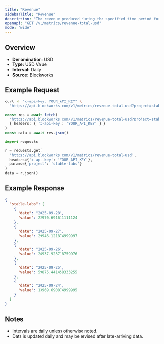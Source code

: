 ```yaml
---
title: "Revenue"
sidebarTitle: "Revenue"
description: "The revenue produced during the specified time period for given project."
openapi: "GET /v1/metrics/revenue-total-usd"
mode: "wide"
---
```


## Overview

- **Denomination:** USD
- **Type:** USD Value
- **Interval:** Daily
- **Source:** Blockworks

## Example Request

<CodeGroup>

```bash cURL
curl -H "x-api-key: YOUR_API_KEY" \
  "https://api.blockworks.com/v1/metrics/revenue-total-usd?project=stable-labs"
```

```typescript TypeScript
const res = await fetch(
  'https://api.blockworks.com/v1/metrics/revenue-total-usd?project=stable-labs',
  { headers: { 'x-api-key': 'YOUR_API_KEY' } }
)
const data = await res.json()
```

```python Python
import requests

r = requests.get(
  'https://api.blockworks.com/v1/metrics/revenue-total-usd',
  headers={'x-api-key': 'YOUR_API_KEY'},
  params={'project': 'stable-labs'}
)
data = r.json()
```

</CodeGroup>

## Example Response

```json
{
  "stable-labs": [
    {
      "date": "2025-09-28",
      "value": 22970.691611111124
    },
    {
      "date": "2025-09-27",
      "value": 29946.121874999997
    },
    {
      "date": "2025-09-26",
      "value": 26937.923718759976
    },
    {
      "date": "2025-09-25",
      "value": 59875.441458333255
    },
    {
      "date": "2025-09-24",
      "value": 13969.690874999995
    }
  ]
}
```

## Notes
- Intervals are daily unless otherwise noted.
- Data is updated daily and may be revised after late-arriving data.
